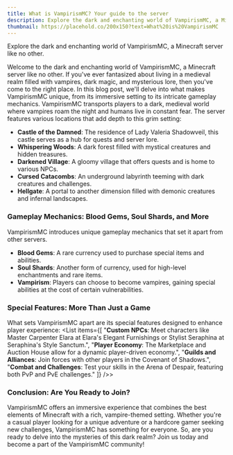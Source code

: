 ```yaml
---
title: What is VampirismMC? Your guide to the server
description: Explore the dark and enchanting world of VampirismMC, a Minecraft server like no other.
thumbnail: https://placehold.co/200x150?text=What%20is%20VampirismMC
---
```


<Paragraph>Explore the dark and enchanting world of VampirismMC, a Minecraft server like no other.</Paragraph>

<Heading level="2" text="Introduction"/>
Welcome to the dark and enchanting world of VampirismMC, a Minecraft server like no other. If you've ever fantasized about living in a medieval realm filled with vampires, dark magic, and mysterious lore, then you've come to the right place. In this blog post, we'll delve into what makes VampirismMC unique, from its immersive setting to its intricate gameplay mechanics.

<Heading level="3" text="The Setting: A Dark Medieval Realm"/>
VampirismMC transports players to a dark, medieval world where vampires roam the night and humans live in constant fear. The server features various locations that add depth to this grim setting:

- **Castle of the Damned**: The residence of Lady Valeria Shadowveil, this castle serves as a hub for quests and server lore.
- **Whispering Woods**: A dark forest filled with mystical creatures and hidden treasures.
- **Darkened Village**: A gloomy village that offers quests and is home to various NPCs.
- **Cursed Catacombs**: An underground labyrinth teeming with dark creatures and challenges.
- **Hellgate**: A portal to another dimension filled with demonic creatures and infernal landscapes.

### Gameplay Mechanics: Blood Gems, Soul Shards, and More
VampirismMC introduces unique gameplay mechanics that set it apart from other servers.

- **Blood Gems**: A rare currency used to purchase special items and abilities.
- **Soul Shards**: Another form of currency, used for high-level enchantments and rare items.
- **Vampirism**: Players can choose to become vampires, gaining special abilities at the cost of certain vulnerabilities.

### Special Features: More Than Just a Game
What sets VampirismMC apart are its special features designed to enhance player experience:
<List items={[
    "**Custom NPCs**: Meet characters like Master Carpenter Elara at Elara's Elegant Furnishings or Stylist Seraphina at Seraphina's Style Sanctum.", 
    "**Player Economy**: The Marketplace and Auction House allow for a dynamic player-driven economy.", 
    "**Guilds and Alliances**: Join forces with other players in the Covenant of Shadows.",
    "**Combat and Challenges**: Test your skills in the Arena of Despair, featuring both PvP and PvE challenges."
]} />>

### Conclusion: Are You Ready to Join?
VampirismMC offers an immersive experience that combines the best elements of Minecraft with a rich, vampire-themed setting. Whether you're a casual player looking for a unique adventure or a hardcore gamer seeking new challenges, VampirismMC has something for everyone.
So, are you ready to delve into the mysteries of this dark realm? Join us today and become a part of the VampirismMC community!